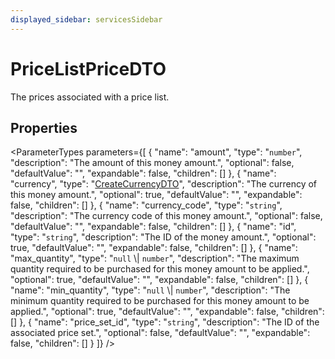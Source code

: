 ```yaml
---
displayed_sidebar: servicesSidebar
---
```



# PriceListPriceDTO

The prices associated with a price list.

## Properties

<ParameterTypes parameters={[
  {
    "name": "amount",
    "type": "`number`",
    "description": "The amount of this money amount.",
    "optional": false,
    "defaultValue": "",
    "expandable": false,
    "children": []
  },
  {
    "name": "currency",
    "type": "[CreateCurrencyDTO](CreateCurrencyDTO.mdx)",
    "description": "The currency of this money amount.",
    "optional": true,
    "defaultValue": "",
    "expandable": false,
    "children": []
  },
  {
    "name": "currency_code",
    "type": "`string`",
    "description": "The currency code of this money amount.",
    "optional": false,
    "defaultValue": "",
    "expandable": false,
    "children": []
  },
  {
    "name": "id",
    "type": "`string`",
    "description": "The ID of the money amount.",
    "optional": true,
    "defaultValue": "",
    "expandable": false,
    "children": []
  },
  {
    "name": "max_quantity",
    "type": "`null` \\| `number`",
    "description": "The maximum quantity required to be purchased for this money amount to be applied.",
    "optional": true,
    "defaultValue": "",
    "expandable": false,
    "children": []
  },
  {
    "name": "min_quantity",
    "type": "`null` \\| `number`",
    "description": "The minimum quantity required to be purchased for this money amount to be applied.",
    "optional": true,
    "defaultValue": "",
    "expandable": false,
    "children": []
  },
  {
    "name": "price_set_id",
    "type": "`string`",
    "description": "The ID of the associated price set.",
    "optional": false,
    "defaultValue": "",
    "expandable": false,
    "children": []
  }
]} />
